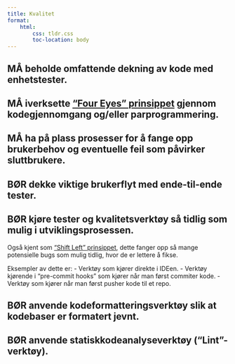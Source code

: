 ```yaml
---
title: Kvalitet
format:
    html:
        css: tldr.css
        toc-location: body
---
```


## [MÅ]{.must} beholde omfattende dekning av kode med enhetstester.
## [MÅ]{.must} iverksette ["Four Eyes" prinsippet](https://www.openriskmanual.org/wiki/Four_Eyes_Principle) gjennom kodegjennomgang og/eller parprogrammering.
## [MÅ]{.must} ha på plass prosesser for å fange opp brukerbehov og eventuelle feil som påvirker sluttbrukere.
## [BØR]{.should} dekke viktige brukerflyt med ende-til-ende tester.
## [BØR]{.should} kjøre tester og kvalitetsverktøy så tidlig som mulig i utviklingsprosessen.

Også kjent som ["Shift Left" prinsippet](https://www.ibm.com/topics/shift-left-testing), dette fanger opp så mange potensielle bugs som mulig tidlig, hvor de er lettere å fikse.

Eksempler av dette er:
- Verktøy som kjører direkte i IDEen.
- Verktøy kjørende i "pre-commit hooks" som kjører når man først commiter kode.
- Verktøy som kjører når man først pusher kode til et repo.

## [BØR]{.should} anvende kodeformatteringsverktøy slik at kodebaser er formatert jevnt.
## [BØR]{.should} anvende statiskkodeanalyseverktøy ("Lint"-verktøy).
